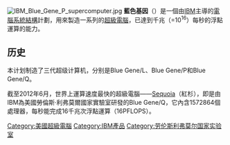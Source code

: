 [[File:IBM_Blue_Gene_P_supercomputer.jpg|thumb]]
{{noteTA
|G1 = IT
}}
'''藍色基因'''（{{lang-en|Blue Gene}}）是一個由[[IBM|IBM]]主導的[[電腦系統結構|電腦系統結構]]計劃，用來製造一系列的[[超級電腦|超級電腦]]，已達到千兆（=10<sup>16</sup>）每秒的浮點運算的能力。

==历史==
本计划制造了三代超级计算机，分别是Blue Gene/L、Blue Gene/P和Blue Gene/Q。

截至2012年6月，世界上運算速度最快的超級電腦——[[Sequoia|Sequoia]]（紅杉），即是由IBM為美國勞倫斯‧利弗莫爾國家實驗室研發的Blue Gene/Q，它內含1572864個處理器，每秒能完成16千兆次浮點運算（16PFLOPS）。

{{S-start}}
{{s-ach|rec}}
{{S-bef|before=[[地球模擬器|地球模擬器]]<br />35.61 teraflops}}
{{S-ttl|title=[[TOP500|世界最强的超级电脑]]|years=2008年6月－2009年11月}}
{{s-aft|after=[[走鵑_(超級電腦)|走鵑]]<br />1.026 petaflops}}
{{S-end}}

{{tech-stub}}

[[Category:美國超級電腦|Category:美國超級電腦]]
[[Category:IBM產品|Category:IBM產品]]
[[Category:劳伦斯利弗莫尔国家实验室|Category:劳伦斯利弗莫尔国家实验室]]